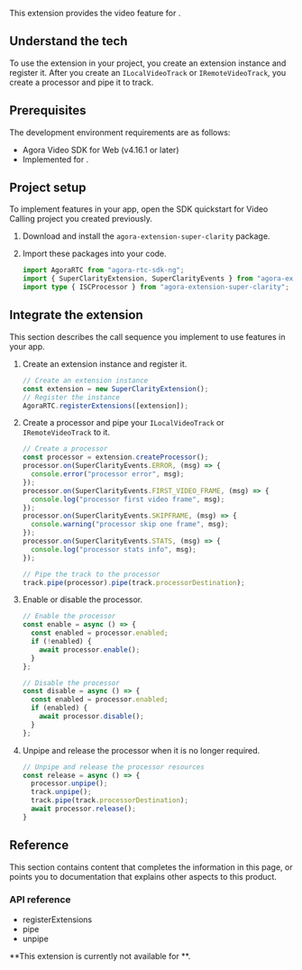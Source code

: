
This extension provides the video <Vg k="RTEE_CLARITY" /> feature for <Vg k="VSDK" />.

<PlatformWrapper platform="web" >

## Understand the tech

To use the <Vg k="RTEE_CLARITY" /> extension in your project, you create an extension instance and register it. After you create an `ILocalVideoTrack` or `IRemoteVideoTrack`, you create a processor and pipe it to track.

## Prerequisites

The development environment requirements are as follows:

<Prerequisites />

- Agora Video SDK for Web (v4.16.1 or later)
- Implemented <Link to="../../../video-calling/get-started/get-started-sdk"><Vg k="GET_STARTED"/> for <Vg k="VIDEO"/></Link>.


## Project setup

To implement <Vg k="RTEE_CLARITY" /> features in your app, open the SDK quickstart for Video Calling project you created previously.

1. Download and install the `agora-extension-super-clarity` package.
 
1. Import these packages into your code.

    ```typescript
    import AgoraRTC from "agora-rtc-sdk-ng";
    import { SuperClarityExtension, SuperClarityEvents } from "agora-extension-super-clarity";
    import type { ISCProcessor } from "agora-extension-super-clarity";
    ```

## Integrate the extension

This section describes the call sequence you implement to use <Vg k="RTEE_CLARITY" /> features in your app.

1. Create an extension instance and register it.

    ```typescript
    // Create an extension instance
    const extension = new SuperClarityExtension();
    // Register the instance
    AgoraRTC.registerExtensions([extension]);
    ```

1. Create a processor and pipe your `ILocalVideoTrack` or `IRemoteVideoTrack` to it.

    ```typescript
    // Create a processor
    const processor = extension.createProcessor();
    processor.on(SuperClarityEvents.ERROR, (msg) => {
      console.error("processor error", msg);
    });
    processor.on(SuperClarityEvents.FIRST_VIDEO_FRAME, (msg) => {
      console.log("processor first video frame", msg);
    });
    processor.on(SuperClarityEvents.SKIPFRAME, (msg) => {
      console.warning("processor skip one frame", msg);
    });
    processor.on(SuperClarityEvents.STATS, (msg) => {
      console.log("processor stats info", msg);
    });

    // Pipe the track to the processor
    track.pipe(processor).pipe(track.processorDestination);
    ```

1. Enable or disable the processor.

    ```typescript
    // Enable the processor
    const enable = async () => {
      const enabled = processor.enabled;
      if (!enabled) {
        await processor.enable();
      }
    };

    // Disable the processor
    const disable = async () => {
      const enabled = processor.enabled;
      if (enabled) {
        await processor.disable();
      }
    };
    ```

1. Unpipe and release the processor when it is no longer required.

    ```typescript
    // Unpipe and release the processor resources
    const release = async () => {
      processor.unpipe();
      track.unpipe();
      track.pipe(track.processorDestination);
      await processor.release();
    }
    ```

## Reference

This section contains content that completes the information in this page, or points you to documentation that explains other aspects to this product.

### API reference

- <Link to="{{global.API_REF_WEB_ROOT}}/interfaces/iagorartc.html#registerextensions">registerExtensions</Link>

- <Link to="{{global.API_REF_WEB_ROOT}}/interfaces/iremotevideotrack.html#pipe">pipe</Link>

- <Link to="{{global.API_REF_WEB_ROOT}}/interfaces/iremotevideotrack.html#unpipe">unpipe</Link>

</PlatformWrapper>

<PlatformWrapper notAllowed="web" >
**This extension is currently not available for <Vpl k="NAME" />**.
</PlatformWrapper>